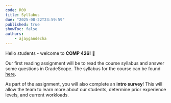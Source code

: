 ```yaml
---
code: R00
title: Syllabus
due: "2025-08-22T23:59:59"
published: true
showToc: false
authors:
    - ajaygandecha
---
```


Hello students - welcome to **COMP 426!** 👋

Our first reading assignment will be to read the course syllabus and answer some questions in GradeScope. The syllabus for the course can be found [here](/syllabus).

As part of the assignment, you will also complete an **intro survey**! This will allow the team to learn more about our students, determine prior experience levels, and current workloads.